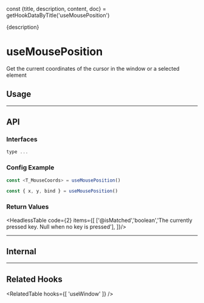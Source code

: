 const {title, description, content, doc} = getHookDataByTitle('useMousePosition')

<head>
  <title>{title}</title>
  <meta name="description" content={description} />
</head>

<MainText>
{description}
</MainText>


<MainText>
<h1>useMousePosition</h1>
Get the current coordinates of the cursor in the window or a selected element
</MainText>



## Usage




<!-- ======================================================================= -->
<hr />

## API

### Interfaces

```js
type ...
```

### Config Example

```js
const <T_MouseCoords> = useMousePosition()

const { x, y, bind } = useMousePosition()
```



### Return Values

<HeadlessTable code={2} items={[
    ['@isMatched','boolean','The currently pressed key. Null when no key is pressed'],
]}/>



<!-- ======================================================================= -->
<hr />

## Internal



<!-- ======================================================================= -->
<hr />

## Related Hooks

<RelatedTable hooks={[
  'useWindow'
]} />